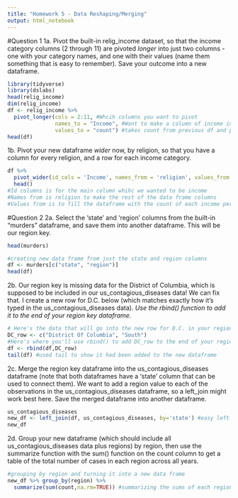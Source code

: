 ```yaml
---
title: "Homework 5 - Data Reshaping/Merging"
output: html_notebook
---
```

#Question 1
1a. Pivot the built-in relig_income dataset, so that the income category columns (2 through 11) are pivoted *longer* into just two columns - one with your category names, and one with their values (name them something that is easy to remember). Save your outcome into a new dataframe.
```r
library(tidyverse)
library(dslabs)
head(relig_income)
dim(relig_income)
df <- relig_income %>%
  pivot_longer(cols = 2:11, #Whcih columns you want to pivot
               names_to = "Income", #Want to make a column of income instead of multiple
               values_to = "count") #takes count from previous df and puts it into one column
head(df)
```

1b. Pivot your new dataframe *wider* now, by religion, so that you have a column for every religion, and a row for each income category.
```r
df %>%
  pivot_wider(id_cols = 'Income', names_from = 'religion', values_from = 'count') %>%
  head()
#Id columns is for the main column whihc we wanted to be income
#Names from is religion to make the rest of the data frame columns
#Values from is to fill the dataframe with the count of each income per religion
```


#Question 2
2a. Select the 'state' and 'region' columns from the built-in "murders" dataframe, and save them into another dataframe. This will be our region key.
```r
head(murders)

#creating new data frame from just the state and region columns
df <- murders[c("state", "region")] 
head(df)
```
2b. Our region key is missing data for the District of Columbia, which is supposed to be included in our us_contagious_diseases data! We can fix that. I create a new row for D.C. below (which matches exactly how it's typed in the us_contagious_diseases data). *Use the rbind() function to add it to the end of your region key dataframe.*
```r
# Here's the data that will go into the new row for D.C. in your region key dataframe
DC_row <- c("District Of Columbia", "South")
#Here's where you'll use rbind() to add DC_row to the end of your region key
df <- rbind(df,DC_row)
tail(df) #used tail to show it had been added to the new dataframe
```
2c. Merge the region key dataframe into the us_contagious_diseases dataframe (note that both dataframes have a 'state' column that can be used to connect them). We want to add a region value to each of the observations in the us_contagious_diseases dataframe, so a left_join might work best here. Save the merged dataframe into another dataframe.
```r
us_contagious_diseases
new_df <- left_join(df, us_contagious_diseases, by='state') #easy left join of state between data frames
new_df
```

2d. Group your new dataframe (which should include all us_contagious_diseases data plus regions) by region, then use the summarize function with the sum() function on the count column to get a table of the total number of cases in each region across all years.

```r
#grouping by region and turning it into a new data frame
new_df %>% group_by(region) %>%
  summarize(sum(count,na.rm=TRUE)) #summarizing the sums of each region group, had to remove a N/A value for the Southern region
```

